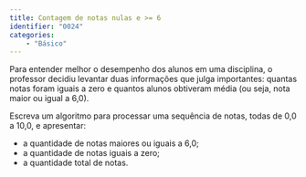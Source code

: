 ```yaml
---
title: Contagem de notas nulas e >= 6
identifier: "0024"
categories:
    - "Básico"
---
```


::: {.exercicio}
Para entender melhor o desempenho dos alunos em uma disciplina, o professor decidiu levantar duas informações que julga importantes: quantas notas foram iguais a zero e quantos alunos obtiveram média (ou seja, nota maior ou igual a 6,0).

Escreva um algoritmo para processar uma sequência de notas, todas de 0,0 a 10,0, e apresentar:

* a quantidade de notas maiores ou iguais a 6,0;
* a quantidade de notas iguais a zero;
* a quantidade total de notas.

<!-- @sol-0024 -->
:::